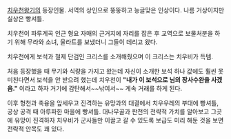 [[치우천왕기]]의 등장인물.
서역의 상인으로 뚱뚱하고 능글맞은 인상이다. 나름 거상이지만 실상은 빵셔틀.

치우천이 파루계곡 인근 형요 자매의 근거지에 자리를 잡은 후 교역으로 보물처분을 하기 위해 무라와 소녀, 울라트를 보냈더니 그들이 데리고 왔다.

치우천에게 보석과 철제 단검인 크리스를 소개해줬으며 이 크리스는 치우비가 득템. 

처음 등장했을 때 무기와 식량을 가지고 왔는데 자신이 소개한 보석 하나 값에도 훨씬 못 미친다면서 보석을 안 받으려 했는데 치우천이 '''"내가 이 보석으로 님의 장사수완을 사겠음."''' 이라고 하자 거기에 감탄해서~~낚여서~~ 계속 거래를 하게 된다.

이후 형천과 축융을 앞세우고 진격하는 유망과의 대결에서 치우우레의 부대에 빵셔틀, 공상 공격 때 아루파한 마을에 빵셔틀. 
대나무골과 판천의 전략적 가치를 알아보고 그곳에 유망이 진격하자 치우비가 군사들만 이끌고 갈 수 있도록 보급도 미리 해둔 것을 보면 전략적 안목도 꽤 있다.
